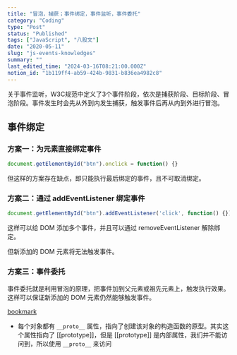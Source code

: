 ```yaml
---
title: "冒泡，捕获；事件绑定，事件监听，事件委托"
category: "Coding"
type: "Post"
status: "Published"
tags: ["JavaScript", "八股文"]
date: "2020-05-11"
slug: "js-events-knowledges"
summary: ""
last_edited_time: "2024-03-16T08:21:00.000Z"
notion_id: "1b119ff4-ab59-424b-9831-b836ea4982c8"
---
```



关于事件监听，W3C规范中定义了3个事件阶段，依次是捕获阶段、目标阶段、冒泡阶段。事件发生时会先从外到内发生捕获，触发事件后再从内到外进行冒泡。


## 事件绑定


### 方案一：为元素直接绑定事件


```javascript
document.getElementById("btn").onclick = function() {}
```


但这样的方案存在缺点，即只能执行最后绑定的事件，且不可取消绑定。


### 方案二：通过 addEventListener 绑定事件


```javascript
document.getElementById("btn").addEventListener('click', function() {})
```


这样可以给 DOM 添加多个事件，并且可以通过 removeEventListener 解除绑定。


但新添加的 DOM 元素将无法触发事件。


### 方案三：事件委托


事件委托就是利用冒泡的原理，把事件加到父元素或祖先元素上，触发执行效果。这样可以保证新添加的 DOM 元素仍然能够触发事件。


[bookmark](http://blog.xieliqun.com/2016/08/12/event-delegate/)

- 每个对象都有 `__proto__` 属性，指向了创建该对象的构造函数的原型。其实这个属性指向了 [[prototype]]，但是 [[prototype]] 是内部属性，我们并不能访问到，所以使用 `__proto__` 来访问
